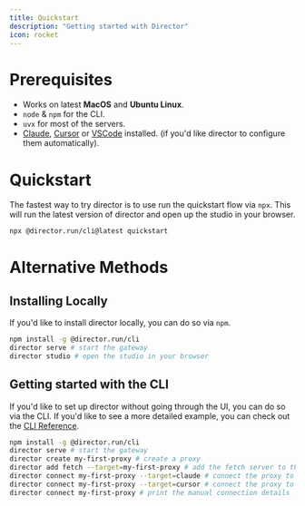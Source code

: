 ```yaml
---
title: Quickstart
description: "Getting started with Director"
icon: rocket
---
```


# Prerequisites

- Works on latest **MacOS** and **Ubuntu Linux**.
- `node` & `npm` for the CLI.
- `uvx` for most of the servers. 
- [Claude](https://claude.ai/download), [Cursor](https://www.cursor.com/downloads) or [VSCode](https://code.visualstudio.com/download) installed. (if you'd like director to configure them automatically).


# Quickstart

The fastest way to try director is to use run the quickstart flow via `npx`. This will run the latest version of director and open up the studio in your browser.

```bash
npx @director.run/cli@latest quickstart
```

# Alternative Methods

## Installing Locally

If you'd like to install director locally, you can do so via `npm`.

```bash
npm install -g @director.run/cli
director serve # start the gateway
director studio # open the studio in your browser
```

## Getting started with the CLI

If you'd like to set up director without going through the UI, you can do so via the CLI. If you'd like to see a more detailed example, you can check out the [CLI Reference](../sdk/cli).

```bash
npm install -g @director.run/cli
director serve # start the gateway
director create my-first-proxy # create a proxy
director add fetch --target=my-first-proxy # add the fetch server to the proxy
director connect my-first-proxy --target=claude # connect the proxy to Claude
director connect my-first-proxy --target=cursor # connect the proxy to Cursor
director connect my-first-proxy # print the manual connection details
```